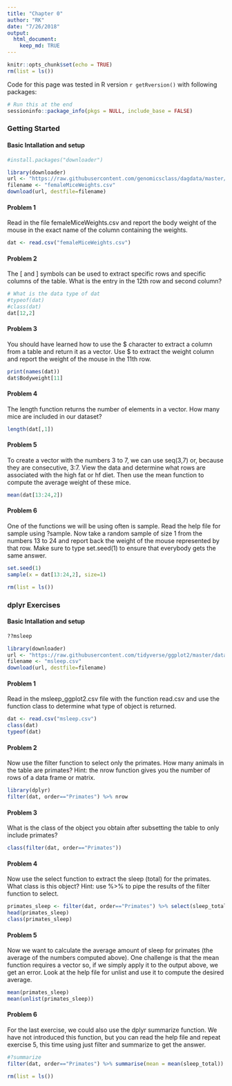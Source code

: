```yaml
---
title: "Chapter 0"
author: "RK"
date: "7/26/2018"
output:
  html_document:
    keep_md: TRUE
---
```


```r
knitr::opts_chunk$set(echo = TRUE)
rm(list = ls())
```
Code for this page was tested in R version `r getRversion()` with following packages:

```r
# Run this at the end
sessioninfo::package_info(pkgs = NULL, include_base = FALSE)

```
### Getting Started

#### Basic Intallation and setup

```r
#install.packages("downloader")
```

```r
library(downloader) 
url <- "https://raw.githubusercontent.com/genomicsclass/dagdata/master/inst/extdata/femaleMiceWeights.csv"
filename <- "femaleMiceWeights.csv" 
download(url, destfile=filename)
```
#### Problem 1

Read in the file femaleMiceWeights.csv and report the body weight of the mouse in the exact name of the column containing the weights.
```r
dat <- read.csv("femaleMiceWeights.csv")
```

#### Problem 2
The [ and ] symbols can be used to extract specific rows and specific columns of the table. What is the entry in the 12th row and second column?
```r
# What is the data type of dat
#typeof(dat)
#class(dat)
dat[12,2]
```
#### Problem 3
You should have learned how to use the \$ character to extract a column from a table and return it as a vector. Use \$ to extract the weight column and report the weight of the mouse in the 11th row.

```r
print(names(dat))
dat$Bodyweight[11]
```

#### Problem 4
The length function returns the number of elements in a vector. How many mice are included in our dataset?

```r
length(dat[,1])
```


#### Problem 5

To create a vector with the numbers 3 to 7, we can use seq(3,7) or, because they are consecutive, 3:7. View the data and determine what rows are associated with the high fat or hf diet. Then use the mean function to compute the average weight of these mice.

```r
mean(dat[13:24,2])
```

#### Problem 6

One of the functions we will be using often is sample. Read the help file for sample using ?sample. Now take a random sample of size 1 from the numbers 13 to 24 and report back the weight of the mouse represented by that row. Make sure to type set.seed(1) to ensure that everybody gets the same answer.

```r
set.seed(1)
sample(x = dat[13:24,2], size=1)
```
```r
rm(list = ls())
```

### dplyr Exercises

#### Basic Intallation and setup
```r
??msleep
```

```r
library(downloader) 
url <- "https://raw.githubusercontent.com/tidyverse/ggplot2/master/data-raw/msleep.csv"
filename <- "msleep.csv"
download(url, destfile=filename)
```

#### Problem 1

Read in the msleep_ggplot2.csv file with the function read.csv and use the function class to determine what type of object is returned.
```r
dat <- read.csv("msleep.csv")
class(dat)
typeof(dat)
```

#### Problem 2
Now use the filter function to select only the primates. How many animals in the table are primates? Hint: the nrow function gives you the number of rows of a data frame or matrix.
```r
library(dplyr) 
filter(dat, order=="Primates") %>% nrow
```

#### Problem 3
What is the class of the object you obtain after subsetting the table to only include primates?
```r
class(filter(dat, order=="Primates"))
```

#### Problem 4
Now use the select function to extract the sleep (total) for the primates. What class is this object? Hint: use %>% to pipe the results of the filter function to select.
```r
primates_sleep <- filter(dat, order=="Primates") %>% select(sleep_total)
head(primates_sleep)
class(primates_sleep)
```

#### Problem 5
Now we want to calculate the average amount of sleep for primates (the average of the numbers computed above). One challenge is that the mean function requires a vector so, if we simply apply it to the output above, we get an error. Look at the help file for unlist and use it to compute the desired average.
```r
mean(primates_sleep)
mean(unlist(primates_sleep))
```

#### Problem 6
For the last exercise, we could also use the dplyr summarize function. We have not introduced this function, but you can read the help file and repeat exercise 5, this time using just filter and summarize to get the answer.
```r
#?summarize
filter(dat, order=="Primates") %>% summarise(mean = mean(sleep_total))
```


```r
rm(list = ls())
```